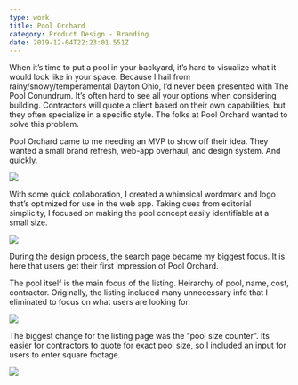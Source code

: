 ```yaml
---
type: work
title: Pool Orchard
category: Product Design - Branding
date: 2019-12-04T22:23:01.551Z
---
```

When it’s time to put a pool in your backyard, it’s hard to visualize what it would look like in your space. Because I hail from rainy/snowy/temperamental Dayton Ohio, I’d never been presented with The Pool Conundrum. It’s often hard to see all your options when considering building. Contractors will quote a client based on their own capabilities, but they often specialize in a specific style. The folks at Pool Orchard wanted to solve this problem.

Pool Orchard came to me needing an MVP to show off their idea. They wanted a small brand refresh, web-app overhaul, and design system. And quickly. 

![](/assets/brand.png)

With some quick collaboration, I created a whimsical wordmark and logo that’s optimized for use in the web app. Taking cues from editorial simplicity, I focused on making the pool concept easily identifiable at a small size. 

![](/assets/home.png)

During the design process, the search page became my biggest focus. It is here that users get their first impression of Pool Orchard. 

The pool itself is the main focus of the listing. Heirarchy of pool, name, cost, contractor. Originally, the listing included many unnecessary info that I eliminated to focus on what users are looking for. 

![](/assets/detail.png)

The biggest change for the listing page was the “pool size counter”. Its easier for contractors to quote for exact pool size, so I included an input for users to enter square footage. 

![](/assets/mobile.png)
